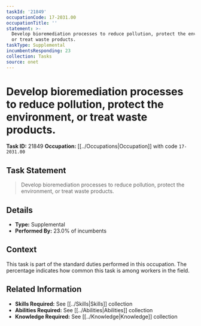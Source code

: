 ```yaml
---
taskId: '21849'
occupationCode: 17-2031.00
occupationTitle: ''
statement: >-
  Develop bioremediation processes to reduce pollution, protect the environment,
  or treat waste products.
taskType: Supplemental
incumbentsResponding: 23
collection: Tasks
source: onet
---
```

# Develop bioremediation processes to reduce pollution, protect the environment, or treat waste products.

**Task ID:** 21849
**Occupation:** [[../Occupations|Occupation]] with code `17-2031.00`

## Task Statement

> Develop bioremediation processes to reduce pollution, protect the environment, or treat waste products.

## Details

- **Type:** Supplemental
- **Performed By:** 23.0% of incumbents

## Context

This task is part of the standard duties performed in this occupation. The percentage indicates how common this task is among workers in the field.

## Related Information

- **Skills Required:** See [[../Skills|Skills]] collection
- **Abilities Required:** See [[../Abilities|Abilities]] collection
- **Knowledge Required:** See [[../Knowledge|Knowledge]] collection
